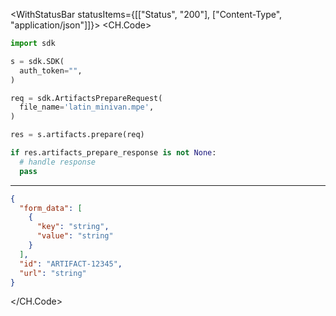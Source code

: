 

<WithStatusBar statusItems={[["Status", "200"], ["Content-Type", "application/json"]]}>
  <CH.Code>
  ```python Prepare.py
  import sdk

s = sdk.SDK(
    auth_token="",
)

req = sdk.ArtifactsPrepareRequest(
    file_name='latin_minivan.mpe',
)

res = s.artifacts.prepare(req)

if res.artifacts_prepare_response is not None:
    # handle response
    pass
  ```
  ---

  ```json Example Response
  {
    "form_data": [
      {
        "key": "string",
        "value": "string"
      }
    ],
    "id": "ARTIFACT-12345",
    "url": "string"
  }
  ```
  </CH.Code>
</WithStatusBar>
